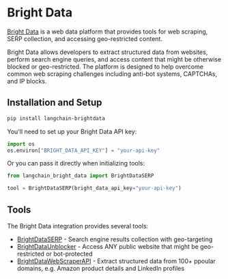 # Bright Data

[Bright Data](https://brightdata.com) is a web data platform that provides tools for web scraping, SERP collection, and accessing geo-restricted content.

Bright Data allows developers to extract structured data from websites, perform search engine queries, and access content that might be otherwise blocked or geo-restricted. The platform is designed to help overcome common web scraping challenges including anti-bot systems, CAPTCHAs, and IP blocks.

## Installation and Setup

```bash
pip install langchain-brightdata
```

You'll need to set up your Bright Data API key:

```python
import os
os.environ["BRIGHT_DATA_API_KEY"] = "your-api-key"
```

Or you can pass it directly when initializing tools:

```python
from langchain_bright_data import BrightDataSERP

tool = BrightDataSERP(bright_data_api_key="your-api-key")
```

## Tools

The Bright Data integration provides several tools:

- [BrightDataSERP](/oss/integrations/tools/brightdata_serp) - Search engine results collection with geo-targeting
- [BrightDataUnblocker](/oss/integrations/tools/brightdata_unlocker) - Access ANY public website that might be geo-restricted or bot-protected
- [BrightDataWebScraperAPI](/oss/integrations/tools/brightdata-webscraperapi) - Extract structured data from 100+ ppoular domains, e.g. Amazon product details and LinkedIn profiles

